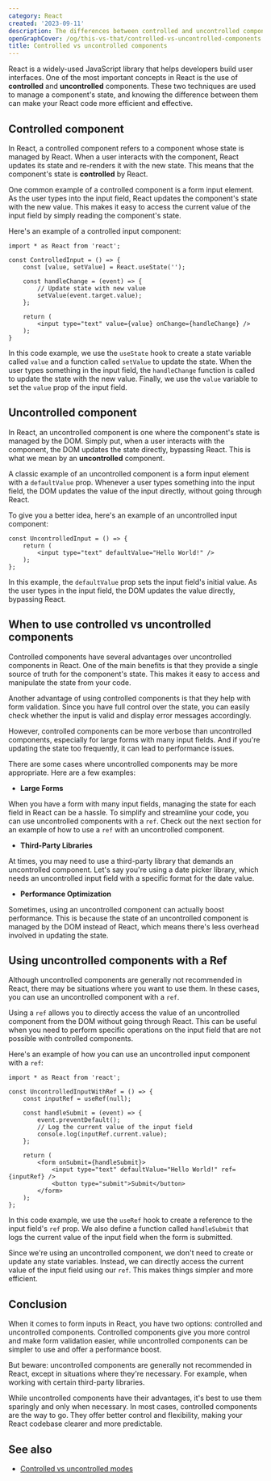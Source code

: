 ```yaml
---
category: React
created: '2023-09-11'
description: The differences between controlled and uncontrolled components in React
openGraphCover: /og/this-vs-that/controlled-vs-uncontrolled-components.png
title: Controlled vs uncontrolled components
---
```


React is a widely-used JavaScript library that helps developers build user interfaces. One of the most important concepts in React is the use of **controlled** and **uncontrolled** components. These two techniques are used to manage a component's state, and knowing the difference between them can make your React code more efficient and effective.

## Controlled component

In React, a controlled component refers to a component whose state is managed by React. When a user interacts with the component, React updates its state and re-renders it with the new state. This means that the component's state is **controlled** by React.

One common example of a controlled component is a form input element. As the user types into the input field, React updates the component's state with the new value. This makes it easy to access the current value of the input field by simply reading the component's state.

Here's an example of a controlled input component:

```tsx
import * as React from 'react';

const ControlledInput = () => {
    const [value, setValue] = React.useState('');

    const handleChange = (event) => {
        // Update state with new value
        setValue(event.target.value);
    };

    return (
        <input type="text" value={value} onChange={handleChange} />
    );
}
```

In this code example, we use the `useState` hook to create a state variable called `value` and a function called `setValue` to update the state. When the user types something in the input field, the `handleChange` function is called to update the state with the new value. Finally, we use the `value` variable to set the `value` prop of the input field.

## Uncontrolled component

In React, an uncontrolled component is one where the component's state is managed by the DOM. Simply put, when a user interacts with the component, the DOM updates the state directly, bypassing React. This is what we mean by an **uncontrolled** component.

A classic example of an uncontrolled component is a form input element with a `defaultValue` prop. Whenever a user types something into the input field, the DOM updates the value of the input directly, without going through React.

To give you a better idea, here's an example of an uncontrolled input component:

```tsx
const UncontrolledInput = () => {
    return (
        <input type="text" defaultValue="Hello World!" />
    );
};
```

In this example, the `defaultValue` prop sets the input field's initial value. As the user types in the input field, the DOM updates the value directly, bypassing React.

## When to use controlled vs uncontrolled components

Controlled components have several advantages over uncontrolled components in React. One of the main benefits is that they provide a single source of truth for the component's state. This makes it easy to access and manipulate the state from your code.

Another advantage of using controlled components is that they help with form validation. Since you have full control over the state, you can easily check whether the input is valid and display error messages accordingly.

However, controlled components can be more verbose than uncontrolled components, especially for large forms with many input fields. And if you're updating the state too frequently, it can lead to performance issues.

There are some cases where uncontrolled components may be more appropriate. Here are a few examples:

-   **Large Forms**

When you have a form with many input fields, managing the state for each field in React can be a hassle. To simplify and streamline your code, you can use uncontrolled components with a `ref`. Check out the next section for an example of how to use a `ref` with an uncontrolled component.

-   **Third-Party Libraries**

At times, you may need to use a third-party library that demands an uncontrolled component. Let's say you're using a date picker library, which needs an uncontrolled input field with a specific format for the date value.

-   **Performance Optimization**

Sometimes, using an uncontrolled component can actually boost performance. This is because the state of an uncontrolled component is managed by the DOM instead of React, which means there's less overhead involved in updating the state.

## Using uncontrolled components with a Ref

Although uncontrolled components are generally not recommended in React, there may be situations where you want to use them. In these cases, you can use an uncontrolled component with a `ref`.

Using a `ref` allows you to directly access the value of an uncontrolled component from the DOM without going through React. This can be useful when you need to perform specific operations on the input field that are not possible with controlled components.

Here's an example of how you can use an uncontrolled input component with a `ref`:

```tsx
import * as React from 'react';

const UncontrolledInputWithRef = () => {
    const inputRef = useRef(null);

    const handleSubmit = (event) => {
        event.preventDefault();
        // Log the current value of the input field
        console.log(inputRef.current.value);
    };

    return (
        <form onSubmit={handleSubmit}>
            <input type="text" defaultValue="Hello World!" ref={inputRef} />
            <button type="submit">Submit</button>
        </form>
    );
};
```

In this code example, we use the `useRef` hook to create a reference to the input field's `ref` prop. We also define a function called `handleSubmit` that logs the current value of the input field when the form is submitted.

Since we're using an uncontrolled component, we don't need to create or update any state variables. Instead, we can directly access the current value of the input field using our `ref`. This makes things simpler and more efficient.

## Conclusion

When it comes to form inputs in React, you have two options: controlled and uncontrolled components. Controlled components give you more control and make form validation easier, while uncontrolled components can be simpler to use and offer a performance boost.

But beware: uncontrolled components are generally not recommended in React, except in situations where they're necessary. For example, when working with certain third-party libraries.

While uncontrolled components have their advantages, it's best to use them sparingly and only when necessary. In most cases, controlled components are the way to go. They offer better control and flexibility, making your React codebase clearer and more predictable.

## See also

-   [Controlled vs uncontrolled modes](https://phuoc.ng/collection/this-vs-that/controlled-vs-uncontrolled-modes)
